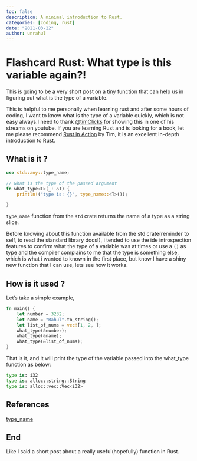 ```yaml
---
toc: false
description: A minimal introduction to Rust.
categories: [coding, rust]
date: "2021-03-22"
author: unrahul
---
```

# Flashcard Rust: What type is this variable again?!

This is going to be a very short post on a tiny function that can help
us in figuring out what is the type of a variable.

This is helpful to me personally when learning rust and after some hours of coding,
I want to know what is the type of a variable quickly, which is not easy always.I need to thank [@timClicks](https://twitter.com/timClicks)
for showing this in one of his streams on youtube. If you are learning Rust 
and is looking for a book, let me please recommend [Rust in Action](https://www.manning.com/books/rust-in-action) by Tim, 
it is an excellent in-depth introduction to Rust.

## What is it ?

```rust
use std::any::type_name;

// what is the type of the passed argument
fn what_type<T>(_: &T) {
    println!("type is: {}", type_name::<T>());

}

```
`type_name` function from the `std` crate returns the name of a type as a string slice.

Before knowing about this function available from the std crate(reminder to self, to read
the standard library docs!), i tended to use the ide introspection features to 
confirm what the type of a variable was at times or use a `()` as type and the 
compiler complains to me that the type is something else, which is what i wanted to known 
in the first place, but know I have a shiny new function that I can use, lets see how it works.

## How is it used ?

Let's take a simple example,

```rust
fn main() {
    let number = 3232;
    let name = "Rahul".to_string();
    let list_of_nums = vec![1, 2, ];
    what_type(&number);
    what_type(&name);
    what_type(&list_of_nums);
}
```
That is it, and it will print the type of the variable passed into the what_type
function as below:

```python
type is: i32
type is: alloc::string::String
type is: alloc::vec::Vec<i32>
```
## References
[type_name](https://doc.rust-lang.org/std/any/fn.type_name.html)

## End

Like I said a short post about a really useful(hopefully) function in Rust.
